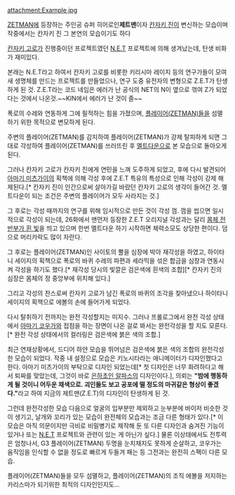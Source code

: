 attachment:Example.jpg

[[ZETMAN]]에 등장하는 주인공 슈퍼 히어로인''' 제트맨'''이자 [[칸자키 진]]이 변신하는 모습이며 작중에서는 칸자키 진 그 본연의 모습이기도 하다

[[칸자키 고로]]가 진행중이던 프로젝트였던 [[N.E.T]] 프로젝트에 의해 생겨났는데, 탄생 비화가 재미있다.

본래는 N.E.T라고 하여서 칸자키 고로를 비롯한 키리시마 레이지 등의 연구가들이 모여 새 생명체를 만드는 프로젝트를 만들었으나, 연구 도중 유전자의 변형으로 Z.E.T가 탄생하게 된 것. Z.E.T라는 코드 네임은 에러가 난 공식의 NET의 N이 옆으로 꺾여 Z가 되었다는 것에서 나온것.~~KIN에서 에러가 난 것이 즐~~

폭로의 수레와 연동하게 그에 필적하는 힘을 가졌으며, [[플레이어(ZETMAN)]]들을 섬멸하기 위한 목적으로 변모하게 된다.

주변의 플레이어(ZETMAN)를 감지하여 플레이어(ZETMAN)가 강제 탈피하게 되면 그대로 각성하여 플레이어(ZETMAN)를 쓰러뜨린 후 [[멜트다운]]으로 본 모습으로 돌아오게 된다.

그러나 칸자키 고로가 칸자키 진에게 연민을 느껴 도주하게 되었고, 후에 다시 발견되어 [[아마기 미츠가이]]의 획책에 의해 각성 후에 Z.E.T 특유의 특성으로 인해 각성이 강제 해제된다.[* 칸자키 진이 인간으로써 살아가길 바랐던 칸자키 고로의 생각이 들어간 것. 멜트다운이 되는 조건은 주변의 플레이어가 모두 사라지는 것.]

그 후로는 각성 때까지의 연구를 위해 임시적으로 만든 것이 각성 껌. 껌을 씹으면 일시적으로 각성이 되는데, 26화에서 맨먼저 등장한 Z.E.T 오리지널 각성과는 달리 [http://rigvedawiki.net/r1/wiki.php/Z.E.T?action=download&value=Example2.jpg 몸체 전반부가 흰 빛]을 띄고 있으며 한번 멜트다운 하기 시작하면 체력소모도 상당한 편이다. 덤으로 머리카락도 많이 자란다.

그 후로는 플레이어(ZETMAN)인 사이토의 뿔을 심장에 박아 재각성을 하였고, 하이타니 세이지의 획책으로 폭로의 바퀴 수레의 파편과 세라믹을 섞은 합금을 심장과 연동시켜 각성을 하기도 했다.[* 재각성 당시의 빛깔은 검은색에 흰색의 조합][* 칸자키 진의 심장은 몸체의 정 중앙부에 위치해 있다.]

그리고 각성의 찬스로써 칸자키 고로가 남긴 폭로의 바퀴의 조각을 찾아냈으나 하이타니 세이지의 획책으로 에볼의 손에 들어가게 되었다.

다시 탈취하기 전까지는 완전 각성할지는 미지수. 그러나 프롤로그에서 완전 각성 상태에서 [[아마기 코우가]]와 접점을 하는 장면이 나온 걸로 봐서는 완전각성을 할 지도 모른다.[* 완전 각성 상태에서의 컬러링은 검은색에 붉은 색의 조합.]

최근 연재상황에서, 드디어 하얀 모습을 뛰어넘은 검은색에 붉은 색의 조합의 완전각성한 모습이 되었다. 작중 내 설정으로 모습은 키노시타라는 애니메이터가 디자인했다고 한다. 아마기 미츠가이의 부탁으로 디자인 되었는데[* 첫 디자인은 너무 화려하다고 해서 퇴짜를 맞았는데, 그것이 바로 [[은하초인 알파스]]의 디자인이다.], 의뢰는 '''"밤에 행동하게 될 것이니 어두운 채색으로. 괴인들도 보고 공포에 떨 정도의 마귀같은 형상이 좋겠다."'''라고 하여 지금의 제트맨(Z.E.T)의 디자인이 탄생하게 된 것.

그런데 완전각성한 모습 다음으로 얼굴의 입부분만 제외하고 눈부분에 바이저 비슷한 것이 생기고, 날개와 꼬리가 있는 모습이 완전체의 모습과는 조금 다른 형태가 있다.[* 이 모습은 아직 의문이지만 극비로 비밀병기로 제작해 둔 또 다른 디자인과 숨겨진 기능이 있거나 또는 [[N.E.T]] 프로젝트와 관련이 있는 게 아닌가 싶다.] 물론 이상태에서도 전투력은 엄청나서, G3 플레이어(ZETMAN) 두명을 눈치채지도 못하게 순살하고, 코우가는 움직임을 인식할 수 없을 정도로 빠르게 두들겨 패는 등 그전과는 완전히 스펙이 다른 모습.


플레이어(ZETMAN)들을 모두 섬멸하고, 플레이어(ZETMAN)의 조직 에볼을 저지하는 카리스마가 되기위한 최적의 디자인인지도...



